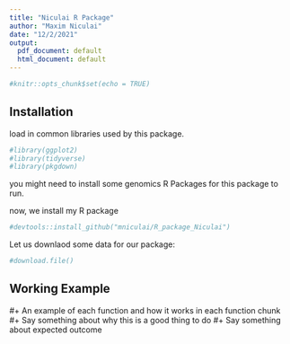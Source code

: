```yaml
---
title: "Niculai R Package"
author: "Maxim Niculai"
date: "12/2/2021"
output:
  pdf_document: default
  html_document: default
---
```


```r
#knitr::opts_chunk$set(echo = TRUE)
```

## Installation

load in common libraries used by this package. 

```r
#library(ggplot2)
#library(tidyverse)
#library(pkgdown)
```

you might need to install some genomics R Packages for this package to run.

now, we install my R package
```r
#devtools::install_github("mniculai/R_package_Niculai")
```

Let us downlaod some data for our package: 

```r
#download.file()


```


## Working Example 

#+ An example of each function and how it works in each function chunk 
#+ Say something about why this is a good thing to do 
#+ Say something about expected outcome 



